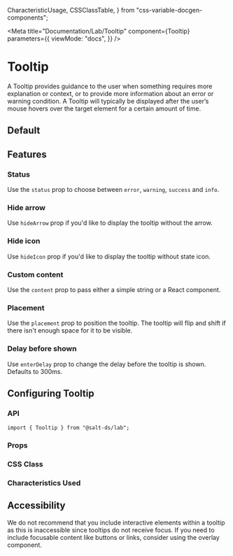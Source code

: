   CharacteristicUsage,
  CSSClassTable,
} from "css-variable-docgen-components";

<Meta
  title="Documentation/Lab/Tooltip"
  component={Tooltip}
  parameters={{
    viewMode: "docs",
  }}
/>

# Tooltip

A Tooltip provides guidance to the user when something requires more explanation or context, or to provide more information about an error or warning condition. A Tooltip will typically be displayed after the user’s mouse hovers over the target element for a certain amount of time.

## Default

<Canvas>
  <Story id="lab-tooltip--default" />
</Canvas>

## Features

### Status

Use the `status` prop to choose between `error`, `warning`, `success` and `info`.

<Canvas>
  <Story id="core-tooltip--status" decorators={[withFlexGap]} />
</Canvas>

### Hide arrow

Use `hideArrow` prop if you'd like to display the tooltip without the arrow.

<Canvas>
  <Story id="core-tooltip--without-arrow" />
</Canvas>

### Hide icon

Use `hideIcon` prop if you'd like to display the tooltip without state icon.

<Canvas>
  <Story id="core-tooltip--without-icon" />
</Canvas>

### Custom content

Use the `content` prop to pass either a simple string or a React component.

<Canvas>
  <Story id="core-tooltip--custom-content" />
</Canvas>

### Placement

Use the `placement` prop to position the tooltip. The tooltip will flip and shift if there isn't enough space for it to be visible.

<Canvas>
  <Story id="core-tooltip--placement" decorators={[withFlexGap]} />
</Canvas>

### Delay before shown

Use `enterDelay` prop to change the delay before the tooltip is shown. Defaults to 300ms.

<Canvas>
  <Story id="core-tooltip--delay" decorators={[withFlexGap]} />
</Canvas>

## Configuring Tooltip

### API

```
import { Tooltip } from "@salt-ds/lab";
```

### Props

<ArgsTable of={Tooltip} />

### CSS Class

<CSSClassTable of={Tooltip} />

### Characteristics Used

<CharacteristicUsage of={Tooltip} />

## Accessibility

We do not recommend that you include interactive elements within a tooltip as this is inaccessible since tooltips do not receive focus. If you need to include focusable content like buttons or links, consider using the overlay component.

<HelpAndSupport />
